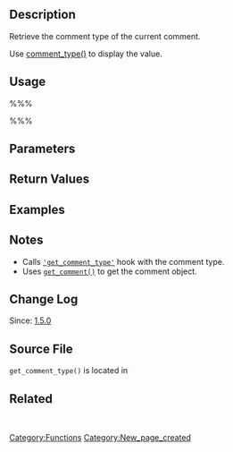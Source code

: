 {{Languages|
{{en|Function Reference/get_comment_type}}
{{ja|関数リファレンス/get_comment_type}}
}}

{{Stub}}

== Description ==

Retrieve the comment type of the current comment.

Use [[Function Reference/comment_type|comment_type()]] to display the value.

== Usage ==
%%%<?php get_comment_type( $comment_ID ); ?>%%%

== Parameters ==
{{Parameter|$comment_ID|integer|The ID of the comment for which to get the type.|optional|<code>0</code> (the current comment)}}

== Return Values ==
{{Return||string|The type of comment, such as <code>'comment'</code>, <code>'pingback'</code>, or <code>'trackback'</code>.}}

== Examples ==

== Notes ==

* Calls <code>[[Plugin_API/Filter_Reference/get_comment_type|'get_comment_type']]</code> hook with the comment type.
* Uses <code>[[Function_Reference/get_comment|get_comment()]]</code> to get the comment object.

== Change Log ==

Since: [[Version 1.5|1.5.0]]

== Source File ==
<code>get_comment_type()</code> is located in {{Trac|wp-includes/comment-template.php}}

== Related ==
&nbsp;

[[Category:Functions]]

[[Category:New_page_created]]